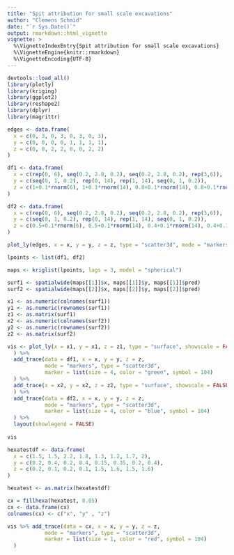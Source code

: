 ```yaml
---
title: "Spit attribution for small scale excavations"
author: "Clemens Schmid"
date: "`r Sys.Date()`"
output: rmarkdown::html_vignette
vignette: >
  %\VignetteIndexEntry{Spit attribution for small scale excavations}
  %\VignetteEngine{knitr::rmarkdown}
  %\VignetteEncoding{UTF-8}
---
```


```r
devtools::load_all()
library(plotly)
library(kriging)
library(ggplot2)
library(reshape2)
library(dplyr)
library(magrittr)
```

```r
edges <- data.frame(
  x = c(0, 3, 0, 3, 0, 3, 0, 3),
  y = c(0, 0, 0, 0, 1, 1, 1, 1),
  z = c(0, 0, 2, 2, 0, 0, 2, 2)
)

df1 <- data.frame(
  x = c(rep(0, 6), seq(0.2, 2.8, 0.2), seq(0.2, 2.8, 0.2), rep(3,6)),
  y = c(seq(0, 1, 0.2), rep(0, 14), rep(1, 14), seq(0, 1, 0.2)), 
  z = c(1+0.1*rnorm(6), 1+0.1*rnorm(14), 0.8+0.1*rnorm(14), 0.8+0.1*rnorm(6))
)

df2 <- data.frame(
  x = c(rep(0, 6), seq(0.2, 2.8, 0.2), seq(0.2, 2.8, 0.2), rep(3,6)),
  y = c(seq(0, 1, 0.2), rep(0, 14), rep(1, 14), seq(0, 1, 0.2)),
  z = c(0.5+0.1*rnorm(6), 0.5+0.1*rnorm(14), 0.4+0.1*rnorm(14), 0.4+0.1*rnorm(6))
)
```

```r
plot_ly(edges, x = x, y = y, z = z, type = "scatter3d", mode = "markers")
```

```r
lpoints <- list(df1, df2)
```

```r
maps <- kriglist(lpoints, lags = 3, model = "spherical")
```

```r
surf1 <- spatialwide(maps[[1]]$x, maps[[1]]$y, maps[[1]]$pred)
surf2 <- spatialwide(maps[[2]]$x, maps[[2]]$y, maps[[2]]$pred)

x1 <- as.numeric(colnames(surf1))
y1 <- as.numeric(rownames(surf1))
z1 <- as.matrix(surf1)
x2 <- as.numeric(colnames(surf2))
y2 <- as.numeric(rownames(surf2))
z2 <- as.matrix(surf2)

vis <- plot_ly(x = x1, y = x1, z = z1, type = "surface", showscale = FALSE
  ) %>%
  add_trace(data = df1, x = x, y = y, z = z, 
            mode = "markers", type = "scatter3d", 
            marker = list(size = 4, color = "green", symbol = 104)
  ) %>%
  add_trace(x = x2, y = x2, z = z2, type = "surface", showscale = FALSE
  ) %>%
  add_trace(data = df2, x = x, y = y, z = z, 
            mode = "markers", type = "scatter3d", 
            marker = list(size = 4, color = "blue", symbol = 104)
  ) %>% 
  layout(showlegend = FALSE)
  
vis
```

```r
hexatestdf <- data.frame(
  x = c(1.5, 1.5, 2.2, 1.8, 1.3, 1.2, 1.7, 2),
  y = c(0.2, 0.4, 0.2, 0.4, 0.15, 0.35, 0.2, 0.4),
  z = c(0.2, 0.1, 0.2, 0.1, 1.5, 1.6, 1.5, 1.6)
)

hexatest <- as.matrix(hexatestdf)

cx = fillhexa(hexatest, 0.05)
cx <- data.frame(cx)
colnames(cx) <- c("x", "y" , "z")

vis %>% add_trace(data = cx, x = x, y = y, z = z, 
            mode = "markers", type = "scatter3d", 
            marker = list(size = 1, color = "red", symbol = 104)
  )
```